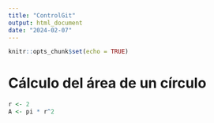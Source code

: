 ```yaml
---
title: "ControlGit"
output: html_document
date: "2024-02-07"
---
```


```r
knitr::opts_chunk$set(echo = TRUE)
```

# Cálculo del área de un círculo

```r
r <- 2
A <- pi * r^2
```

